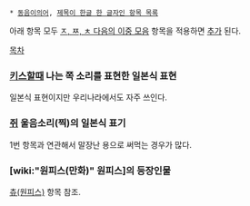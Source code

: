  * [[동음이의어]], [[제목이 한글 한 글자인 항목 목록]]

아래 항목 모두 [[ㅈ, ㅉ, ㅊ 다음의 이중 모음]] 항목을 적용하면 [[추]]가 된다.

[[목차]]
=== [[키스]]할때 나는 쪽 소리를 표현한 일본식 표현 ===
일본식 표현이지만 우리나라에서도 자주 쓰인다.

=== [[쥐]] 울음소리(찍)의 일본식 표기 ===
1번 항목과 연관해서 말장난 용으로 써먹는 경우가 많다.

=== [wiki:"원피스(만화)" 원피스]의 등장인물 ===
[[츄(원피스)]] 항목 참조.

